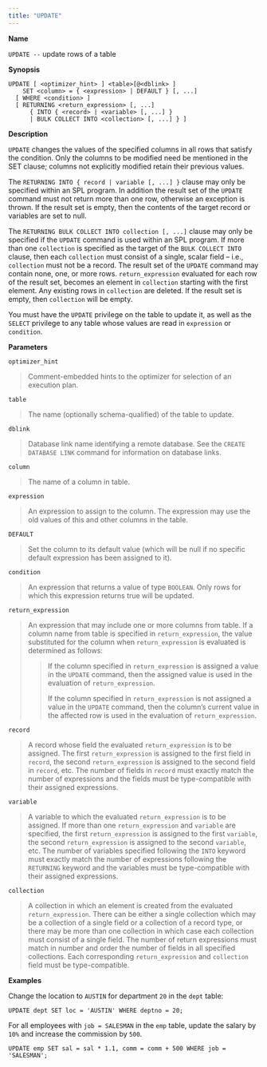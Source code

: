 ```yaml
---
title: "UPDATE"
---
```


**Name**

`UPDATE --` update rows of a table

**Synopsis**

``` text
UPDATE [ <optimizer_hint> ] <table>[@<dblink> ]
    SET <column> = { <expression> | DEFAULT } [, ...]
  [ WHERE <condition> ]
  [ RETURNING <return_expression> [, ...]
      { INTO { <record> | <variable> [, ...] }
      | BULK COLLECT INTO <collection> [, ...] } ]
```

**Description**

`UPDATE` changes the values of the specified columns in all rows that satisfy the condition. Only the columns to be modified need be mentioned in the SET clause; columns not explicitly modified retain their previous values.

The `RETURNING INTO { record | variable [, ...] }` clause may only be specified within an SPL program. In addition the result set of the `UPDATE` command must not return more than one row, otherwise an exception is thrown. If the result set is empty, then the contents of the target record or variables are set to null.

The `RETURNING BULK COLLECT INTO collection [, ...]` clause may only be specified if the `UPDATE` command is used within an SPL program. If more than one `collection` is specified as the target of the `BULK COLLECT INTO` clause, then each `collection` must consist of a single, scalar field – i.e., `collection` must not be a record. The result set of the `UPDATE` command may contain none, one, or more rows. `return_expression` evaluated for each row of the result set, becomes an element in `collection` starting with the first element. Any existing rows in `collection` are deleted. If the result set is empty, then `collection` will be empty.

You must have the `UPDATE` privilege on the table to update it, as well as the `SELECT` privilege to any table whose values are read in `expression` or `condition`.

**Parameters**

`optimizer_hint`

> Comment-embedded hints to the optimizer for selection of an execution plan.

`table`

> The name (optionally schema-qualified) of the table to update.

`dblink`

> Database link name identifying a remote database. See the `CREATE DATABASE LINK` command for information on database links.

`column`

> The name of a column in table.

`expression`

> An expression to assign to the column. The expression may use the old values of this and other columns in the table.

`DEFAULT`

> Set the column to its default value (which will be null if no specific default expression has been assigned to it).

`condition`

> An expression that returns a value of type `BOOLEAN`. Only rows for which this expression returns true will be updated.

`return_expression`

> An expression that may include one or more columns from table. If a column name from table is specified in `return_expression`, the value substituted for the column when `return_expression` is evaluated is determined as follows:
> 
> > If the column specified in `return_expression` is assigned a value in the `UPDATE` command, then the assigned value is used in the evaluation of `return_expression`.
> > 
> > If the column specified in `return_expression` is not assigned a value in the `UPDATE` command, then the column’s current value in the affected row is used in the evaluation of `return_expression`.

`record`

> A record whose field the evaluated `return_expression` is to be assigned. The first `return_expression` is assigned to the first field in `record`, the second `return_expression` is assigned to the second field in `record`, etc. The number of fields in `record` must exactly match the number of expressions and the fields must be type-compatible with their assigned expressions.

`variable`

> A variable to which the evaluated `return_expression` is to be assigned. If more than one `return_expression` and `variable` are specified, the first `return_expression` is assigned to the first `variable`, the second `return_expression` is assigned to the second `variable`, etc. The number of variables specified following the `INTO` keyword must exactly match the number of expressions following the `RETURNING` keyword and the variables must be type-compatible with their assigned expressions.

`collection`

> A collection in which an element is created from the evaluated `return_expression`. There can be either a single collection which may be a collection of a single field or a collection of a record type, or there may be more than one collection in which case each collection must consist of a single field. The number of return expressions must match in number and order the number of fields in all specified collections. Each corresponding `return_expression` and `collection` field must be type-compatible.

**Examples**

Change the location to `AUSTIN` for department `20` in the `dept` table:

``` text
UPDATE dept SET loc = 'AUSTIN' WHERE deptno = 20;
```

For all employees with `job = SALESMAN` in the `emp` table, update the salary by `10%` and increase the commission by `500`.

``` text
UPDATE emp SET sal = sal * 1.1, comm = comm + 500 WHERE job = 'SALESMAN';
```

